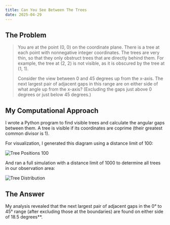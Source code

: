 ```yaml
---
title: Can You See Between The Trees
date: 2025-04-29
---
```


## The Problem

> You are at the point (0, 0) on the coordinate plane. There is a tree at each point with nonnegative integer coordinates. The trees are very thin, so that they only obstruct trees that are directly behind them. For example, the tree at (2, 2) is not visible, as it is obscured by the tree at (1, 1).
>
> Consider the view between 0 and 45 degrees up from the x-axis. The next largest pair of adjacent gaps in this range are on either side of what angle up from the x-axis? (Excluding the gaps just above 0 degrees or just below 45 degrees.)

## My Computational Approach

I wrote a Python program to find visible trees and calculate the angular gaps between them. A tree is visible if its coordinates are coprime (their greatest common divisor is 1).

For visualization, I generated this diagram using a distance limit of 100:

<img src="/_static/images/tree_positions_100.png" alt="Tree Positions 100" />

And ran a full simulation with a distance limit of 1000 to determine all trees in our observation area:

<img src="/_static/images/tree_angle_differences.png" alt="Tree Distribution" />

## The Answer

My analysis revealed that the next largest pair of adjacent gaps in the 0° to 45° range (after excluding those at the boundaries) are found on either side of 18.5 degrees**.
